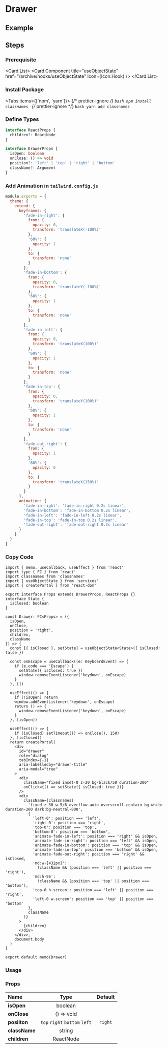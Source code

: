 
<BackTop />

# Drawer

## Example

## Steps

<div className='steps'>

### Prerequisite

<Card.List>
  <Card.Component
    title="useObjectState"
    href="/archive/hooks/useObjectState"
    Icon={Icon.Hook}
  />
</Card.List>

### Install Package

<Tabs items={['npm', 'yarn']}>
  {/* prettier-ignore */}
  <Tab>
    ```bash
    npm install classnames
    ```
    </Tab>
  {/* prettier-ignore */}
  <Tab>
    ```bash
    yarn add classnames
    ```
</Tab>
</Tabs>

### Define Types

```ts filename="types/index.d.ts"
interface ReactProps {
  children?: ReactNode
}

interface DrawerProps {
  isOpen: boolean
  onClose: () => void
  position?: 'left' | 'top' | 'right' | 'bottom'
  className?: Argument
}
```

### Add Animation in `tailwind.config.js`

```js filename="tailwind.config.js"
module.exports = {
  theme: {
    extend: {
      keyframes: {
        'fade-in-right': {
          from: {
            opacity: 0,
            transform: 'translateX(-100%)'
          },
          '60%': {
            opacity: 1
          },
          to: {
            transform: 'none'
          }
        },
        'fade-in-bottom': {
          from: {
            opacity: 0,
            transform: 'translateY(-100%)'
          },
          '60%': {
            opacity: 1
          },
          to: {
            transform: 'none'
          }
        },
        'fade-in-left': {
          from: {
            opacity: 0,
            transform: 'translateX(100%)'
          },
          '60%': {
            opacity: 1
          },
          to: {
            transform: 'none'
          }
        },
        'fade-in-top': {
          from: {
            opacity: 0,
            transform: 'translateY(100%)'
          },
          '60%': {
            opacity: 1
          },
          to: {
            transform: 'none'
          }
        },
        'fade-out-right': {
          from: {
            opacity: 1
          },
          '60%': {
            opacity: 0
          },
          to: {
            transform: 'translateX(150%)'
          }
        }
      },
      animation: {
        'fade-in-right': 'fade-in-right 0.2s linear',
        'fade-in-bottom': 'fade-in-bottom 0.2s linear',
        'fade-in-left': 'fade-in-left 0.2s linear',
        'fade-in-top': 'fade-in-top 0.2s linear',
        'fade-out-right': 'fade-out-right 0.2s linear'
      }
    }
  }
}
```

### Copy Code

```tsx filename="containers/Drawer/index.tsx"
import { memo, useCallback, useEffect } from 'react'
import type { FC } from 'react'
import classnames from 'classnames'
import { useObjectState } from 'services'
import { createPortal } from 'react-dom'

export interface Props extends DrawerProps, ReactProps {}
interface State {
  isClosed: boolean
}

const Drawer: FC<Props> = ({
  isOpen,
  onClose,
  position = 'right',
  children,
  className
}) => {
  const [{ isClosed }, setState] = useObjectState<State>({ isClosed: false })

  const onEscape = useCallback((e: KeyboardEvent) => {
    if (e.code === 'Escape') {
      setState({ isClosed: true })
      window.removeEventListener('keydown', onEscape)
    }
  }, [])

  useEffect(() => {
    if (!isOpen) return
    window.addEventListener('keydown', onEscape)
    return () => {
      window.removeEventListener('keydown', onEscape)
    }
  }, [isOpen])

  useEffect(() => {
    if (isClosed) setTimeout(() => onClose(), 150)
  }, [isClosed])
  return createPortal(
    <div
      id="drawer"
      role="dialog"
      tabIndex={-1}
      aria-labelledby="drawer-title"
      aria-modal="true"
    >
      <div
        className="fixed inset-0 z-20 bg-black/50 duration-200"
        onClick={() => setState({ isClosed: true })}
      />
      <div
        className={classnames(
          'fixed z-30 w-5/6 overflow-auto overscroll-contain bg-white duration-200 dark:bg-neutral-800',
          {
            'left-0': position === 'left',
            'right-0': position === 'right',
            'top-0': position === 'top',
            'bottom-0': position === 'bottom',
            'animate-fade-in-left': position === 'right' && isOpen,
            'animate-fade-in-right': position === 'left' && isOpen,
            'animate-fade-in-bottom': position === 'top' && isOpen,
            'animate-fade-in-top': position === 'bottom' && isOpen,
            'animate-fade-out-right': position === 'right' && isClosed,
            'md:w-[432px]':
              !className && (position === 'left' || position === 'right'),
            'md:h-96':
              !className && (position === 'top' || position === 'bottom'),
            'top-0 h-screen': position === 'left' || position === 'right',
            'left-0 w-screen': position === 'top' || position === 'bottom'
          },
          className
        )}
      >
        {children}
      </div>
    </div>,
    document.body
  )
}

export default memo(Drawer)
```

### Usage

</div>

### Props

| Name                    |             Type              | Default |
| :---------------------- | :---------------------------: | :-----: |
| **isOpen**<Required />  |            boolean            |         |
| **onClose**<Required /> |          () => void           |         |
| **posiiton**            | `top` `right` `bottom` `left` | `right` |
| **className**           |            string             |         |
| **children**            |           ReactNode           |         |

<Comment />
